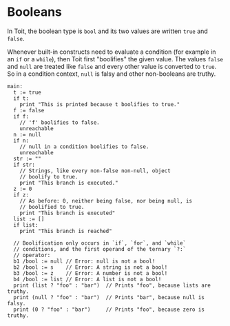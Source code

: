 # Booleans

In Toit, the boolean type is `bool` and its two values are written `true` and `false`.

Whenever built-in constructs need to evaluate a condition (for example in an
`if` or a `while`), then Toit first "boolifies" the given value. The values
`false` and `null` are treated like `false` and every other value is converted
to `true`.
So in a condition context, `null` is falsy and other non-booleans are truthy.
<!-- ALLOW WARNING -->
```
main:
  t := true
  if t:
    print "This is printed because t boolifies to true."
  f := false
  if f:
    // 'f' boolifies to false.
    unreachable
  n := null
  if n:
    // null in a condition boolifies to false.
    unreachable
  str := ""
  if str:
    // Strings, like every non-false non-null, object
    // boolify to true.
    print "This branch is executed."
  z := 0
  if z:
    // As before: 0, neither being false, nor being null, is
    // boolified to true.
    print "This branch is executed"
  list := []
  if list:
    print "This branch is reached"

  // Boolification only occurs in `if`, `for`, and `while`
  // conditions, and the first operand of the ternary `?:`
  // operator:
  b1 /bool := null // Error: null is not a bool!
  b2 /bool := s    // Error: A string is not a bool!
  b3 /bool := z    // Error: A number is not a bool!
  b4 /bool := list // Error: A list is not a bool!
  print (list ? "foo" : "bar")  // Prints "foo", because lists are truthy.
  print (null ? "foo" : "bar")  // Prints "bar", because null is falsy.
  print (0 ? "foo" : "bar")     // Prints "foo", because zero is truthy.
```
